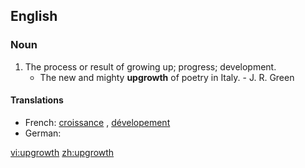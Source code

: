 ==English==

===Noun===
{{infl|en|noun}}

# The process or result of growing up; progress; development.
#*The new and mighty '''upgrowth''' of poetry in Italy. - J. R. Green

====Translations====
* French: [[croissance]] {{f}}, [[dévelopement]] {{m}}
* German: {{t+|de|Wachstum|n}}

[[vi:upgrowth]]
[[zh:upgrowth]]